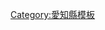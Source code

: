 <noinclude>{{日本都道府縣行政區劃}}</noinclude>{{Navbox
|name = 愛知縣
|state = {{{state|autocollapse}}}
|title = [[愛知縣]][[日本行政區劃|行政區劃]]
|image = [[File:Flag_of_Aichi_Prefecture.svg|80px|愛知縣縣徽]]<br />[[File:Aichi-geo-stub.svg|80px|愛知縣地圖]]
|titlestyle = background:#efefef;
|bodystyle = background:#f9f9f9;
|groupstyle = background:#efefef;text-align:center;
|oddstyle = background:#fcfcfc;
|bodyclass = hlist

|group1 = [[名古屋市]]
|list1 =
* [[千種區]]
* [[東區 (名古屋市)|東區]]
* [[北區 (名古屋市)|北區]]
* [[西區 (名古屋市)|西區]]
* [[中村區]]
* [[中區 (名古屋市)|中區]]
* [[昭和區]]
* [[瑞穗區]]
* [[热田区]]
* [[中川區]]
* [[港區 (名古屋市)|港區]]
* [[南區 (名古屋市)|南區]]
* [[守山區]]
* [[綠區 (名古屋市)|綠區]]
* [[名東區]]
* [[天白區]]

|group2 = 其他市部
|list2 =
* [[豐橋市]]
* [[岡崎市]]
* [[一宮市]]
* [[瀨戶市]]
* [[半田市]]
* [[春日井市]]
* [[豐川市]]
* [[津島市]]
* [[碧南市]]
* [[刈谷市]]
* [[豐田市]]
* [[安城市 (日本)|安城市]]
* [[西尾市]]
* [[蒲郡市]]
* [[犬山市]]
* [[常滑市]]
* [[江南市]]
* [[小牧市]]
* [[稻澤市]]
* [[新城市]]
* [[東海市 (日本)|東海市]]
* [[大府市]]
* [[知多市]]
* [[知立市]]
* [[尾張旭市]]
* [[高濱市]]
* [[岩倉市]]
* [[豐明市]]
* [[日进市]]
* [[田原市]]
* [[愛西市]]
* [[清須市]]
* [[北名古屋市]]
* [[彌富市]]
* [[三好市 (愛知縣)|三好市]]
* [[海部市]]
* [[長久手市]]

|group3 = [[愛知郡 (愛知縣)|愛知郡]]
|list3 =
* [[東鄉町]]

|group4 = [[西春日井郡]]
|list4 =
* [[豐山町]]

|group5 = [[丹羽郡]]
|list5 =
* [[大口町]]
* [[扶桑町]]

|group6 = [[海部郡 (愛知縣)|海部郡]]
|list6 =
* [[大治町]]
* [[蟹江町]]
* [[飛島村]]

|group7 = [[知多郡]]
|list7 =
* [[阿久比町]]
* [[東浦町]]
* [[南知多町]]
* [[美濱町 (愛知縣)|美濱町]]
* [[武豐町]]

|group8 = [[額田郡]]
|list8 =
* [[幸田町]]

|group9 = [[北設樂郡]]
|list9 =
* [[設樂町]]
* [[東榮町]]
* [[豐根村]]
}}<noinclude>
{{DEFAULTSORT:Aichi}}
[[Category:愛知縣模板]]
</noinclude>
